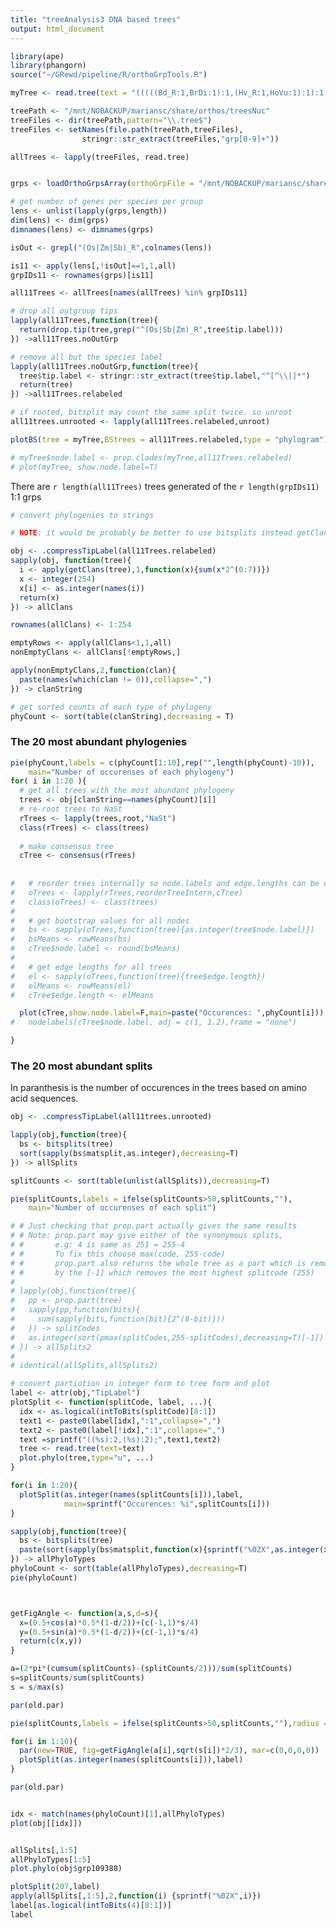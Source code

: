 ```yaml
---
title: "treeAnalysis3 DNA based trees"
output: html_document
---
```


```r
library(ape)
library(phangorn)
source("~/GRewd/pipeline/R/orthoGrpTools.R")
```


```r

myTree <- read.tree(text = "(((((Bd_R:1,BrDi:1):1,(Hv_R:1,HoVu:1):1):1,(MeNu1:1,MeNu2:1):2):1,StLa:4):1,NaSt:5):0;")

treePath <- "/mnt/NOBACKUP/mariansc/share/orthos/treesNuc"
treeFiles <- dir(treePath,pattern="\\.tree$")
treeFiles <- setNames(file.path(treePath,treeFiles),
                stringr::str_extract(treeFiles,"grp[0-9]+"))

allTrees <- lapply(treeFiles, read.tree)


grps <- loadOrthoGrpsArray(orthoGrpFile = "/mnt/NOBACKUP/mariansc/share/orthos/orthoMCL/groups.txt")

# get number of genes per species per group
lens <- unlist(lapply(grps,length))
dim(lens) <- dim(grps)
dimnames(lens) <- dimnames(grps)

isOut <- grepl("(Os|Zm|Sb)_R",colnames(lens))

```


```r
is11 <- apply(lens[,!isOut]==1,1,all)
grpIDs11 <- rownames(grps)[is11]

all11Trees <- allTrees[names(allTrees) %in% grpIDs11]

# drop all outgroup tips
lapply(all11Trees,function(tree){
  return(drop.tip(tree,grep("^(Os|Sb|Zm)_R",tree$tip.label)))
}) ->all11Trees.noOutGrp

# remove all but the species label
lapply(all11Trees.noOutGrp,function(tree){
  tree$tip.label <- stringr::str_extract(tree$tip.label,"^[^\\|]*")
  return(tree)
}) ->all11Trees.relabeled

# if rooted, bitsplit may count the same split twice. so unroot
all11trees.unrooted <- lapply(all11Trees.relabeled,unroot)

plotBS(tree = myTree,BStrees = all11Trees.relabeled,type = "phylogram")

# myTree$node.label <- prop.clades(myTree,all11Trees.relabeled)
# plot(myTree, show.node.label=T)
```

There are `r length(all11Trees)` trees generated of the `r length(grpIDs11)` 1:1 grps

```r
# convert phylogenies to strings

# NOTE: it would be probably be better to use bitsplits instead getClans

obj <- .compressTipLabel(all11Trees.relabeled)
sapply(obj, function(tree){
  i <- apply(getClans(tree),1,function(x){sum(x*2^(0:7))})
  x <- integer(254)
  x[i] <- as.integer(names(i))
  return(x)
}) -> allClans

rownames(allClans) <- 1:254

emptyRows <- apply(allClans<1,1,all)
nonEmptyClans <- allClans[!emptyRows,]

apply(nonEmptyClans,2,function(clan){
  paste(names(which(clan != 0)),collapse=",")
}) -> clanString

# get sorted counts of each type of phylogeny
phyCount <- sort(table(clanString),decreasing = T)
```

### The 20 most abundant phylogenies

```r
pie(phyCount,labels = c(phyCount[1:10],rep("",length(phyCount)-10)),
    main="Number of occurenses of each phylogeny")
for( i in 1:20 ){
  # get all trees with the most abundant phylogeny
  trees <- obj[clanString==names(phyCount)[i]]
  # re-root trees to NaSt
  rTrees <- lapply(trees,root,"NaSt")
  class(rTrees) <- class(trees)
  
  # make consensus tree
  cTree <- consensus(rTrees)
  
  
#   # reorder trees internally so node.labels and edge.lengths can be compared
#   oTrees <- lapply(rTrees,reorderTreeIntern,cTree)
#   class(oTrees) <- class(trees)
#   
#   # get bootstrap values for all nodes
#   bs <- sapply(oTrees,function(tree){as.integer(tree$node.label)})
#   bsMeans <- rowMeans(bs)
#   cTree$node.label <- round(bsMeans)
#   
#   # get edge lengths for all trees
#   el <- sapply(oTrees,function(tree){tree$edge.length})
#   elMeans <- rowMeans(el)
#   cTree$edge.length <- elMeans

  plot(cTree,show.node.label=F,main=paste("Occurences: ",phyCount[i]))
#   nodelabels(cTree$node.label, adj = c(1, 1.2),frame = "none")

}


```

### The 20 most abundant splits

In paranthesis is the number of occurences in the trees based on amino acid sequences.

```r

obj <- .compressTipLabel(all11trees.unrooted)

lapply(obj,function(tree){
  bs <- bitsplits(tree)
  sort(sapply(bs$matsplit,as.integer),decreasing=T)
}) -> allSplits

splitCounts <- sort(table(unlist(allSplits)),decreasing=T)

pie(splitCounts,labels = ifelse(splitCounts>50,splitCounts,""),
    main="Number of occurenses of each split")

# # Just checking that prop.part actually gives the same results
# # Note: prop.part may give either of the synonymous splits,
# #       e.g: 4 is same as 251 = 255-4
# #       To fix this choose max(code, 255-code)
# #       prop.part also returns the whole tree as a part which is removed
# #       by the [-1] which removes the most highest splitcode (255)
# 
# lapply(obj,function(tree){
#   pp <- prop.part(tree)
#   sapply(pp,function(bits){
#     sum(sapply(bits,function(bit){2^(8-bit)}))
#   }) -> splitCodes
#   as.integer(sort(pmax(splitCodes,255-splitCodes),decreasing=T)[-1])
# }) -> allSplits2
# 
# identical(allSplits,allSplits2)

# convert partiotion in integer form to tree form and plot
label <- attr(obj,"TipLabel")
plotSplit <- function(splitCode, label, ...){
  idx <- as.logical(intToBits(splitCode)[8:1])
  text1 <- paste0(label[idx],":1",collapse=",")
  text2 <- paste0(label[!idx],":1",collapse=",")
  text =sprintf("((%s):2,(%s):2);",text1,text2)
  tree <- read.tree(text=text)
  plot.phylo(tree,type="u", ...)
}

for(i in 1:20){
  plotSplit(as.integer(names(splitCounts[i])),label, 
            main=sprintf("Occurences: %i",splitCounts[i]))
}


```


```r

sapply(obj,function(tree){
  bs <- bitsplits(tree)
  paste(sort(sapply(bs$matsplit,function(x){sprintf("%02X",as.integer(x))})),collapse=",")
}) -> allPhyloTypes
phyloCount <- sort(table(allPhyloTypes),decreasing=T)
pie(phyloCount)



getFigAngle <- function(a,s,d=s){
  x=(0.5+cos(a)*0.5*(1-d/2))+(c(-1,1)*s/4)
  y=(0.5+sin(a)*0.5*(1-d/2))+(c(-1,1)*s/4)
  return(c(x,y))
}

a=(2*pi*(cumsum(splitCounts)-(splitCounts/2)))/sum(splitCounts)
s=splitCounts/sum(splitCounts)
s = s/max(s)

par(old.par)

pie(splitCounts,labels = ifelse(splitCounts>50,splitCounts,""),radius = 0.4)

for(i in 1:10){
  par(new=TRUE, fig=getFigAngle(a[i],sqrt(s[i])*2/3), mar=c(0,0,0,0))
  plotSplit(as.integer(names(splitCounts[i])),label)
}

par(old.par)


idx <- match(names(phyloCount)[1],allPhyloTypes)
plot(obj[[idx]])


allSplits[,1:5]
allPhyloTypes[1:5]
plot.phylo(obj$grp109388)

plotSplit(207,label)
apply(allSplits[,1:5],2,function(i) {sprintf("%02X",i)})
label[as.logical(intToBits(4)[8:1])]
label
```

